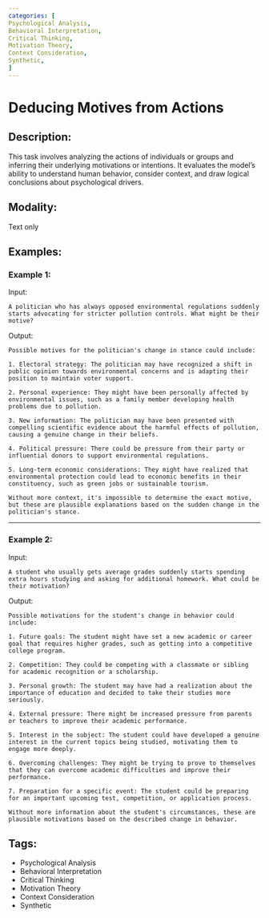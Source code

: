 ```yaml
---
categories: [
Psychological Analysis,
Behavioral Interpretation,
Critical Thinking,
Motivation Theory,
Context Consideration,
Synthetic,
]
---
```


# Deducing Motives from Actions

## Description:
This task involves analyzing the actions of individuals or groups and inferring their underlying motivations or intentions. It evaluates the model's ability to understand human behavior, consider context, and draw logical conclusions about psychological drivers.

## Modality:
Text only

## Examples:

### Example 1:

Input:

```
A politician who has always opposed environmental regulations suddenly starts advocating for stricter pollution controls. What might be their motive?
```

Output:

```
Possible motives for the politician's change in stance could include:

1. Electoral strategy: The politician may have recognized a shift in public opinion towards environmental concerns and is adapting their position to maintain voter support.

2. Personal experience: They might have been personally affected by environmental issues, such as a family member developing health problems due to pollution.

3. New information: The politician may have been presented with compelling scientific evidence about the harmful effects of pollution, causing a genuine change in their beliefs.

4. Political pressure: There could be pressure from their party or influential donors to support environmental regulations.

5. Long-term economic considerations: They might have realized that environmental protection could lead to economic benefits in their constituency, such as green jobs or sustainable tourism.

Without more context, it's impossible to determine the exact motive, but these are plausible explanations based on the sudden change in the politician's stance.
```

---

### Example 2:

Input:

```
A student who usually gets average grades suddenly starts spending extra hours studying and asking for additional homework. What could be their motivation?
```

Output:

```
Possible motivations for the student's change in behavior could include:

1. Future goals: The student might have set a new academic or career goal that requires higher grades, such as getting into a competitive college program.

2. Competition: They could be competing with a classmate or sibling for academic recognition or a scholarship.

3. Personal growth: The student may have had a realization about the importance of education and decided to take their studies more seriously.

4. External pressure: There might be increased pressure from parents or teachers to improve their academic performance.

5. Interest in the subject: The student could have developed a genuine interest in the current topics being studied, motivating them to engage more deeply.

6. Overcoming challenges: They might be trying to prove to themselves that they can overcome academic difficulties and improve their performance.

7. Preparation for a specific event: The student could be preparing for an important upcoming test, competition, or application process.

Without more information about the student's circumstances, these are plausible motivations based on the described change in behavior.
```

## Tags:
- Psychological Analysis
- Behavioral Interpretation
- Critical Thinking
- Motivation Theory
- Context Consideration
- Synthetic